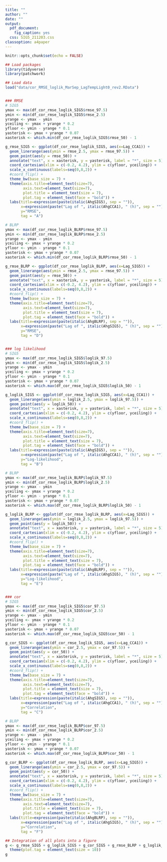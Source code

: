 ```yaml
---
title: ""
author: ""
date: ""
output: 
  pdf_document: 
    fig_caption: yes
  css: SIG5_211203.css
classoption: a4paper
---
```


\pagenumbering{gobble}

```r
knitr::opts_chunk$set(echo = FALSE)

## Load packages
library(tidyverse)
library(patchwork)
```

```r
## Load data
load("data/cor_RMSE_loglik_MarSep_LagTempLight0_rev2.RData")


### RMSE
# SIG5
ymax <- max(df_cor_rmse_loglik_SIG5$rmse_97.5)
ymin <- min(df_cor_rmse_loglik_SIG5$rmse_2.5)
yrange <- ymax - ymin
yceiling <- ymax + yrange * 0.2
yfloor <- ymin - yrange * 0.1
yasterisk <- ymax + yrange * 0.07
xasterisk <- which.min(df_cor_rmse_loglik_SIG5$rmse_50) - 1

g_rmse_SIG5 <- ggplot(df_cor_rmse_loglik_SIG5, aes(x=Lag_CCA1)) +
  geom_linerange(aes(ymin = rmse_2.5, ymax = rmse_97.5)) +
  geom_point(aes(y = rmse_50)) +
  annotate("text", x = xasterisk, y = yasterisk, label = "*", size = 5) +
  coord_cartesian(xlim = c(-0.2, 4.2), ylim = c(yfloor, yceiling)) +
  scale_x_continuous(labels=seq(0,8,2)) +
  #coord_flip() +
  theme_bw(base_size = 7) +
  theme(axis.title=element_text(size=7), 
        axis.text=element_text(size=7),
        plot.title = element_text(size = 7),
        plot.tag = element_text(face = "bold")) +
  labs(title=expression(paste(italic(AhgSIG5), sep = "")),
       x=expression(paste("Lag of ", italic(AhgCCA1), " (h)", sep = "")), 
       y="RMSE",
       tag = "A")

# BLRP
ymax <- max(df_cor_rmse_loglik_BLRP$rmse_97.5)
ymin <- min(df_cor_rmse_loglik_BLRP$rmse_2.5)
yrange <- ymax - ymin
yceiling <- ymax + yrange * 0.2
yfloor <- ymin - yrange * 0.1
yasterisk <- ymax + yrange * 0.07
xasterisk <- which.min(df_cor_rmse_loglik_BLRP$rmse_50) - 1

g_rmse_BLRP <- ggplot(df_cor_rmse_loglik_BLRP, aes(x=Lag_SIG5)) +
  geom_linerange(aes(ymin = rmse_2.5, ymax = rmse_97.5)) +
  geom_point(aes(y = rmse_50)) +
  annotate("text", x = xasterisk, y = yasterisk, label = "*", size = 5) +
  coord_cartesian(xlim = c(-0.2, 4.2), ylim = c(yfloor, yceiling)) +
  scale_x_continuous(labels=seq(0,8,2)) +
  #coord_flip() +
  theme_bw(base_size = 7) +
  theme(axis.title=element_text(size=7), 
        axis.text=element_text(size=7),
        plot.title = element_text(size = 7),
        plot.tag = element_text(face = "bold")) +
  labs(title=expression(paste(italic(AhgBLRP), sep = "")),
       x=expression(paste("Lag of ", italic(AhgSIG5), " (h)", sep = "")), 
       y="RMSE",
       tag = "D")


### log likelihood
# SIG5
ymax <- max(df_cor_rmse_loglik_SIG5$loglik_97.5)
ymin <- min(df_cor_rmse_loglik_SIG5$loglik_2.5)
yrange <- ymax - ymin
yceiling <- ymax + yrange * 0.2
yfloor <- ymin - yrange * 0.1
yasterisk <- ymax + yrange * 0.07
xasterisk <- which.max(df_cor_rmse_loglik_SIG5$loglik_50) - 1

g_loglik_SIG5 <- ggplot(df_cor_rmse_loglik_SIG5, aes(x=Lag_CCA1)) +
  geom_linerange(aes(ymin = loglik_2.5, ymax = loglik_97.5)) +
  geom_point(aes(y = loglik_50)) +
  annotate("text", x = xasterisk, y = yasterisk, label = "*", size = 5) +
  coord_cartesian(xlim = c(-0.2, 4.2), ylim = c(yfloor, yceiling)) +
  scale_x_continuous(labels=seq(0,8,2)) +
  #coord_flip() +
  theme_bw(base_size = 7) +
  theme(axis.title=element_text(size=7), 
        axis.text=element_text(size=7),
        plot.title = element_text(size = 7),
        plot.tag = element_text(face = "bold")) +
  labs(title=expression(paste(italic(AhgSIG5), sep = "")),
       x=expression(paste("Lag of ", italic(AhgCCA1), " (h)", sep = "")), 
       y="Log-likelihood",
       tag = "B")

# BLRP
ymax <- max(df_cor_rmse_loglik_BLRP$loglik_97.5)
ymin <- min(df_cor_rmse_loglik_BLRP$loglik_2.5)
yrange <- ymax - ymin
yceiling <- ymax + yrange * 0.2
yfloor <- ymin - yrange * 0.1
yasterisk <- ymax + yrange * 0.07
xasterisk <- which.max(df_cor_rmse_loglik_BLRP$loglik_50) - 1

g_loglik_BLRP <- ggplot(df_cor_rmse_loglik_BLRP, aes(x=Lag_SIG5)) +
  geom_linerange(aes(ymin = loglik_2.5, ymax = loglik_97.5)) +
  geom_point(aes(y = loglik_50)) +
  annotate("text", x = xasterisk, y = yasterisk, label = "*", size = 5) +
  coord_cartesian(xlim = c(-0.2, 4.2), ylim = c(yfloor, yceiling)) +
  scale_x_continuous(labels=seq(0,8,2)) +
  #coord_flip() +
  theme_bw(base_size = 7) +
  theme(axis.title=element_text(size=7), 
        axis.text=element_text(size=7),
        plot.title = element_text(size = 7),
        plot.tag = element_text(face = "bold")) +
  labs(title=expression(paste(italic(AhgBLRP), sep = "")),
       x=expression(paste("Lag of ", italic(AhgSIG5), " (h)", sep = "")), 
       y="Log-likelihood",
       tag = "E")


### cor
# SIG5
ymax <- max(df_cor_rmse_loglik_SIG5$cor_97.5)
ymin <- min(df_cor_rmse_loglik_SIG5$cor_2.5)
yrange <- ymax - ymin
yceiling <- ymax + yrange * 0.2
yfloor <- ymin - yrange * 0.1
yasterisk <- ymax + yrange * 0.07
xasterisk <- which.max(df_cor_rmse_loglik_SIG5$cor_50) - 1

g_cor_SIG5 <- ggplot(df_cor_rmse_loglik_SIG5, aes(x=Lag_CCA1)) +
  geom_linerange(aes(ymin = cor_2.5, ymax = cor_97.5)) +
  geom_point(aes(y = cor_50)) +
  annotate("text", x = xasterisk, y = yasterisk, label = "*", size = 5) +
  coord_cartesian(xlim = c(-0.2, 4.2), ylim = c(yfloor, yceiling)) +
  scale_x_continuous(labels=seq(0,8,2)) +
  #coord_flip() +
  theme_bw(base_size = 7) +
  theme(axis.title=element_text(size=7), 
        axis.text=element_text(size=7),
        plot.title = element_text(size = 7),
        plot.tag = element_text(face = "bold")) +
  labs(title=expression(paste(italic(AhgSIG5), sep = "")),
       x=expression(paste("Lag of ", italic(AhgCCA1), " (h)", sep = "")), 
       y="Correlation",
       tag = "C")

# BLRP
ymax <- max(df_cor_rmse_loglik_BLRP$cor_97.5)
ymin <- min(df_cor_rmse_loglik_BLRP$cor_2.5)
yrange <- ymax - ymin
yceiling <- ymax + yrange * 0.2
yfloor <- ymin - yrange * 0.1
yasterisk <- ymax + yrange * 0.07
xasterisk <- which.max(df_cor_rmse_loglik_BLRP$cor_50) - 1

g_cor_BLRP <- ggplot(df_cor_rmse_loglik_BLRP, aes(x=Lag_SIG5)) +
  geom_linerange(aes(ymin = cor_2.5, ymax = cor_97.5)) +
  geom_point(aes(y = cor_50)) +
  annotate("text", x = xasterisk, y = yasterisk, label = "*", size = 5) +
  coord_cartesian(xlim = c(-0.2, 4.2), ylim = c(yfloor, yceiling)) +
  scale_x_continuous(labels=seq(0,8,2)) +
  #coord_flip() +
  theme_bw(base_size = 7) +
  theme(axis.title=element_text(size=7), 
        axis.text=element_text(size=7),
        plot.title = element_text(size = 7),
        plot.tag = element_text(face = "bold")) +
  labs(title=expression(paste(italic(AhgBLRP), sep = "")),
       x=expression(paste("Lag of ", italic(AhgSIG5), " (h)", sep = "")), 
       y="Correlation",
       tag = "F")

## Integration of all plots into a figure
g <- g_rmse_SIG5 + g_loglik_SIG5 + g_cor_SIG5 + g_rmse_BLRP + g_loglik_BLRP + g_cor_BLRP + plot_layout(nrow = 2) + plot_annotation(title = "Fig. 2") &
  theme(plot.tag = element_text(size = 10))
g
```

